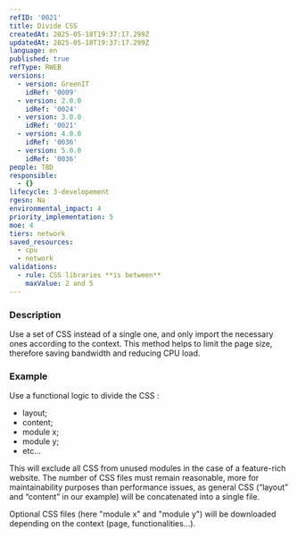 ```yaml
---
refID: '0021'
title: Divide CSS
createdAt: 2025-05-18T19:37:17.299Z
updatedAt: 2025-05-18T19:37:17.299Z
language: en
published: true
refType: RWEB
versions:
  - version: GreenIT
    idRef: '0009'
  - version: 2.0.0
    idRef: '0024'
  - version: 3.0.0
    idRef: '0021'
  - version: 4.0.0
    idRef: '0036'
  - version: 5.0.0
    idRef: '0036'
people: TBD
responsible:
  - {}
lifecycle: 3-developement
rgesn: Na
environmental_impact: 4
priority_implementation: 5
moe: 4
tiers: network
saved_resources:
  - cpu
  - network
validations:
  - rule: CSS libraries **is between**
    maxValue: 2 and 5
---
```


### Description

Use a set of CSS instead of a single one, and only import the necessary ones according to the context. This method helps to limit the page size, therefore saving bandwidth and reducing CPU load.

### Example

Use a functional logic to divide the CSS :

* layout;
* content;
* module x;
* module y;
* etc...

This will exclude all CSS from unused modules in the case of a feature-rich website. The number of CSS files must remain reasonable, more for maintainability purposes than performance issues, as general CSS (“layout” and “content” in our example) will be concatenated into a single file.

Optional CSS files (here "module x" and "module y") will be downloaded depending on the context (page, functionalities...).
